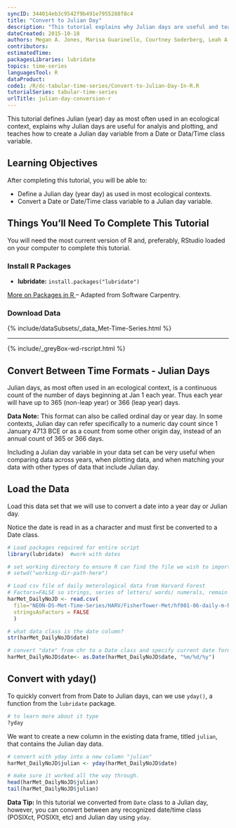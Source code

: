 ```yaml
---
syncID: 344014eb3c9542f9b491e7955288f8c4
title: "Convert to Julian Day"
description: "This tutorial explains why Julian days are useful and teaches how to create a Julian day variable from a Date or Data/Time class variable."
dateCreated: 2015-10-18
authors: Megan A. Jones, Marisa Guarinello, Courtney Soderberg, Leah A. Wasser
contributors: 
estimatedTime:
packagesLibraries: lubridate
topics: time-series
languagesTool: R
dataProduct:
code1: /R/dc-tabular-time-series/Convert-to-Julian-Day-In-R.R
tutorialSeries: tabular-time-series
urlTitle: julian-day-conversion-r
---
```


This tutorial defines Julian (year) day as most often used in an ecological 
context, explains why Julian days are useful for analyis and plotting, and 
teaches how to create a Julian day variable from a Date or Data/Time class 
variable.

<div id="ds-objectives" markdown="1">

## Learning Objectives
After completing this tutorial, you will be able to:

 * Define a Julian day (year day) as used in most ecological 
 contexts.
 * Convert a Date or Date/Time class variable to a Julian day
 variable.

## Things You’ll Need To Complete This Tutorial
You will need the most current version of R and, preferably, RStudio loaded on your computer to complete this tutorial.

### Install R Packages

* **lubridate:** `install.packages("lubridate")`

<a href="{{ site.baseurl }}/packages-in-r" target="_blank"> More on Packages in R </a>– Adapted from Software Carpentry.

### Download Data 
{% include/dataSubsets/_data_Met-Time-Series.html %}

****
{% include/_greyBox-wd-rscript.html %}

</div>

## Convert Between Time Formats - Julian Days
Julian days, as most often used in an ecological context, is a continuous count 
of the number of days beginning at Jan 1 each year. Thus each year will have up 
to 365 (non-leap year) or 366 (leap year) days. 

<div id="ds-dataTip" markdown="1">
<i class="fa fa-star"></i>**Data Note:** This format can also be called ordinal
day or year day. In some contexts, Julian day can refer specifically to a 
numeric day count since 1 January 4713 BCE or as a count from some other origin 
day, instead of an annual count of 365 or 366 days.
</div>

Including a Julian day variable in your data set can be very useful when
comparing data across years, when plotting data, and when matching your data
with other types of data that include Julian day. 

## Load the Data
Load this data set that we will use to convert a date into a year day or Julian 
day. 

Notice the date is read in as a character and must first be converted to a Date
class.

```r

# Load packages required for entire script
library(lubridate)  #work with dates

# set working directory to ensure R can find the file we wish to import
# setwd("working-dir-path-here")

# Load csv file of daily meterological data from Harvard Forest
# Factors=FALSE so strings, series of letters/ words/ numerals, remain characters
harMet_DailyNoJD <- read.csv(
  file="NEON-DS-Met-Time-Series/HARV/FisherTower-Met/hf001-06-daily-m-NoJD.csv",
  stringsAsFactors = FALSE
  )

# what data class is the date column? 
str(harMet_DailyNoJD$date)

# convert "date" from chr to a Date class and specify current date format
harMet_DailyNoJD$date<- as.Date(harMet_DailyNoJD$date, "%m/%d/%y")
```

## Convert with yday()
To quickly convert from from Date to Julian days, can we use `yday()`, a 
function from the `lubridate` package. 

```r
# to learn more about it type
?yday
```

We want to create a new column in the existing data frame, titled `julian`, that
contains the Julian day data.  

``` r
# convert with yday into a new column "julian"
harMet_DailyNoJD$julian <- yday(harMet_DailyNoJD$date)  

# make sure it worked all the way through. 
head(harMet_DailyNoJD$julian) 
tail(harMet_DailyNoJD$julian)

```

<div id="ds-dataTip" markdown="1">
<i class="fa fa-star"></i>**Data Tip:**  In this tutorial we converted from
`Date` class to a Julian day, however, you can convert between any recognized
date/time class (POSIXct, POSIXlt, etc) and Julian day using `yday`.  
</div>
